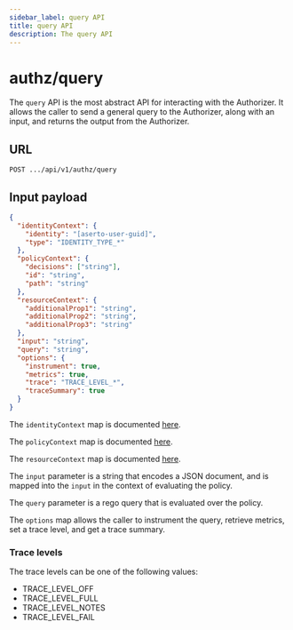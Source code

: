 ```yaml
---
sidebar_label: query API
title: query API
description: The query API
---
```


# authz/query

The `query` API is the most abstract API for interacting with the Authorizer. It allows the caller to
send a general query to the Authorizer, along with an input, and returns the output from the
Authorizer.

## URL

`POST .../api/v1/authz/query`

## Input payload

```json
{
  "identityContext": {
    "identity": "[aserto-user-guid]",
    "type": "IDENTITY_TYPE_*"
  },
  "policyContext": {
    "decisions": ["string"],
    "id": "string",
    "path": "string"
  },
  "resourceContext": {
    "additionalProp1": "string",
    "additionalProp2": "string",
    "additionalProp3": "string"
  },
  "input": "string",
  "query": "string",
  "options": {
    "instrument": true,
    "metrics": true,
    "trace": "TRACE_LEVEL_*",
    "traceSummary": true
  }
}
```

The `identityContext` map is documented [here](/docs/authorizer-guide/identity-context).

The `policyContext` map is documented [here](/docs/authorizer-guide/policy-context).

The `resourceContext` map is documented [here](/docs/authorizer-guide/resource-context).

The `input` parameter is a string that encodes a JSON document, and is mapped into the `input` in the context of
evaluating the policy.

The `query` parameter is a rego query that is evaluated over the policy.

The `options` map allows the caller to instrument the query, retrieve metrics, set a trace level, and
get a trace summary.

### Trace levels

The trace levels can be one of the following values:

- TRACE_LEVEL_OFF
- TRACE_LEVEL_FULL
- TRACE_LEVEL_NOTES
- TRACE_LEVEL_FAIL
